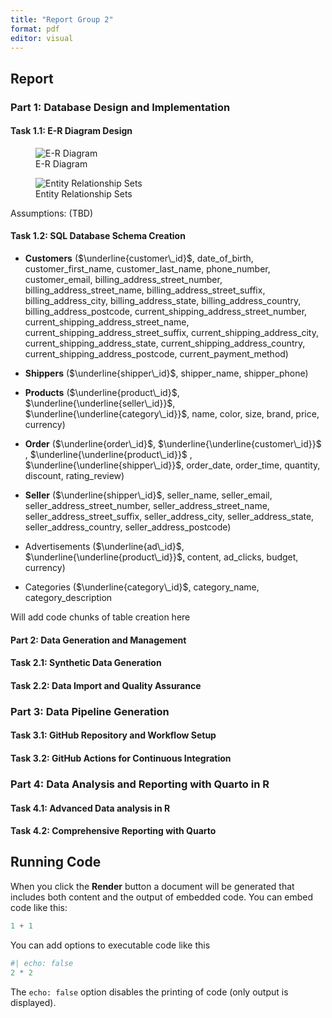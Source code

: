 ```yaml
---
title: "Report Group 2"
format: pdf
editor: visual
---
```


## Report

### Part 1: Database Design and Implementation

#### Task 1.1: E-R Diagram Design

![E-R Diagram](ER_Diagram.jpg){fig-alt="E-R Diagram Design"}

![Entity Relationship Sets](Entity Relationship Sets.png)

Assumptions: (TBD)

#### Task 1.2: SQL Database Schema Creation

-    **Customers** ($\underline{customer\_id}$, date_of_birth, customer_first_name, customer_last_name, phone_number, customer_email, billing_address_street_number, billing_address_street_name, billing_address_street_suffix, billing_address_city, billing_address_state, billing_address_country, billing_address_postcode, current_shipping_address_street_number, current_shipping_address_street_name, current_shipping_address_street_suffix, current_shipping_address_city, current_shipping_address_state, current_shipping_address_country, current_shipping_address_postcode, current_payment_method)

```{=html}
<!-- -->
```
-   **Shippers** ($\underline{shipper\_id}$, shipper_name, shipper_phone)

-   **Products** ($\underline{product\_id}$, $\underline{\underline{seller\_id}}$, $\underline{\underline{category\_id}}$, name, color, size, brand, price, currency)

-   **Order** ($\underline{order\_id}$, $\underline{\underline{customer\_id}}$ , $\underline{\underline{product\_id}}$ , $\underline{\underline{shipper\_id}}$[,]{.underline} order_date, order_time, quantity, discount, rating_review)

-   **Seller** ($\underline{shipper\_id}$, seller_name, seller_email, seller_address_street_number, seller_address_street_name, seller_address_street_suffix, seller_address_city, seller_address_state, seller_address_country, seller_address_postcode)

-   Advertisements ($\underline{ad\_id}$, $\underline{\underline{product\_id}}$[,]{.underline} content, ad_clicks, budget, currency)

-   Categories ($\underline{category\_id}$[,]{.underline} category_name, category_description

Will add code chunks of table creation here

#### Part 2: Data Generation and Management

#### Task 2.1: Synthetic Data Generation

#### Task 2.2: Data Import and Quality Assurance

### Part 3: Data Pipeline Generation

#### Task 3.1: GitHub Repository and Workflow Setup

#### Task 3.2: GitHub Actions for Continuous Integration

### Part 4: Data Analysis and Reporting with Quarto in R

#### Task 4.1: Advanced Data analysis in R

#### Task 4.2: Comprehensive Reporting with Quarto

## Running Code

When you click the **Render** button a document will be generated that includes both content and the output of embedded code. You can embed code like this:

```r
1 + 1
```

You can add options to executable code like this

```r
#| echo: false
2 * 2
```

The `echo: false` option disables the printing of code (only output is displayed).
